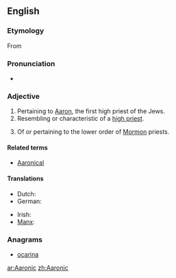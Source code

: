 ==English==

===Etymology===
From {{suffix|Aaron|ic}}

===Pronunciation===
* {{IPA|/æˈɹɑnɪk/|ɛˈrɑnɪk/|lang=en}}

===Adjective===
{{en-adj}}

# Pertaining to [[Aaron]], the first high priest of the Jews.
# Resembling or characteristic of a [[high priest]].
# {{Mormonism}} Of or pertaining to the lower order of [[Mormon]] priests.

====Related terms====
* [[Aaronical]]

====Translations====
{{trans-top|pertaining to Aaron}}
* Dutch: {{t|nl|Aaronisch}}
* German: {{t|de|Aaronisch}}
{{trans-mid}}
* Irish: {{t|ga|Árónach}}
* [[Manx]]: {{t|gv|Aaronagh}}
{{trans-bottom}}

===Anagrams===
* [[ocarina#English|ocarina]]


[[ar:Aaronic]]
[[zh:Aaronic]]